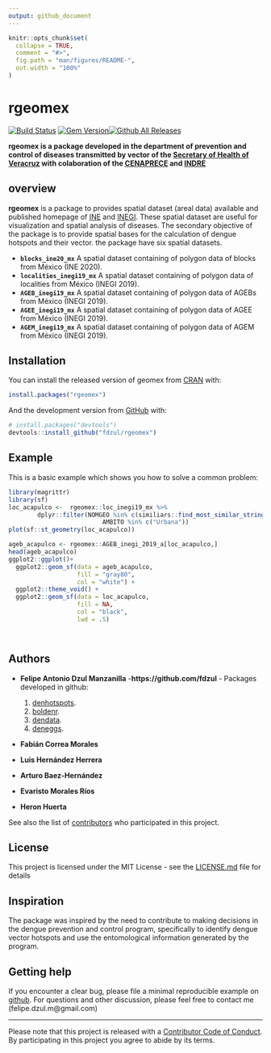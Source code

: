```yaml
---
output: github_document
---
```


<!-- README.md is generated from README.Rmd. Please edit that file -->

```r
knitr::opts_chunk$set(
  collapse = TRUE,
  comment = "#>",
  fig.path = "man/figures/README-",
  out.width = "100%"
)
```

# **rgeomex**

[![Build Status](https://travis-ci.org/pages-themes/cayman.svg?branch=master)](https://travis-ci.org/pages-themes/cayman) [![Gem Version](https://badge.fury.io/rb/jekyll-theme-cayman.svg)](https://badge.fury.io/rb/jekyll-theme-cayman)[![Github All Releases](https://img.shields.io/github/downloads/fdzul/geomex/total.svg)]()

**rgeomex is a package developed in the department of prevention and control of diseases transmitted by vector of the [Secretary of Health of Veracruz](https://www.ssaver.gob.mx/) with colaboration of the [CENAPRECE](https://www.gob.mx/salud/cenaprece) and [INDRE](https://www.gob.mx/salud/acciones-y-programas/instituto-de-diagnostico-y-referencia-epidemiologicos-mision-vision-y-politica-de-calidad-181639?state=published)** 

## **overview**

**rgeomex** is a package to provides spatial dataset (areal data) available and published homepage of [INE](https://pautas.ine.mx/transparencia/mapas/) and [INEGI](https://www.inegi.org.mx/temas/mg). These spatial dataset are useful for visualization and spatial analysis of diseases. The secondary objective of the package is to provide spatial bases for the calculation of dengue hotspots and their vector. the package have six spatial datasets.

  - **`blocks_ine20_mx`** A spatial dataset containing of polygon data of blocks from México (INE 2020).
  - **`localities_inegi19_mx`** A spatial dataset containing of polygon data of localities from México (INEGI 2019).
  - **`AGEB_inegi19_mx`** A spatial dataset containing of polygon data of AGEBs from México (INEGI 2019).
  - **`AGEE_inegi19_mx`** A spatial dataset containing of polygon data of AGEE from México (INEGI 2019).
  - **`AGEM_inegi19_mx`** A spatial dataset containing of polygon data of AGEM from México (INEGI 2019).



## Installation

You can install the released version of geomex from [CRAN](https://CRAN.R-project.org) with:

``` r
install.packages("rgeomex")
```

And the development version from [GitHub](https://github.com/) with:

``` r
# install.packages("devtools")
devtools::install_github("fdzul/rgeomex")
```
## Example

This is a basic example which shows you how to solve a common problem:

```r
library(magrittr)
library(sf)
loc_acapulco <-  rgeomex::loc_inegi19_mx %>%
        dplyr::filter(NOMGEO %in% c(similiars::find_most_similar_string("Acapulco de Juarez", unique(NOMGEO))) &
                          AMBITO %in% c("Urbana"))
plot(sf::st_geometry(loc_acapulco))

ageb_acapulco <- rgeomex::AGEB_inegi_2019_a[loc_acapulco,]
head(ageb_acapulco)
ggplot2::ggplot()+
  ggplot2::geom_sf(data = ageb_acapulco,
                   fill = "gray80",
                   col = "white") +
  ggplot2::theme_void() +
  ggplot2::geom_sf(data = loc_acapulco,
                   fill = NA,
                   col = "black",
                   lwd = .5)




```

## Authors

* **Felipe Antonio Dzul Manzanilla** -**https://github.com/fdzul** - Packages developed in github:

  1) [denhotspots](https://github.com/fdzul/denhotspots). 
  2) [boldenr](https://github.com/fdzul/boldenr). 
  3) [dendata](https://github.com/fdzul/dendata).
  4) [deneggs](https://github.com/fdzul/deneggs).

* **Fabián Correa Morales**
* **Luis Hernández Herrera**
* **Arturo Baez-Hernández**
* **Evaristo Morales Ríos**
* **Heron Huerta**



See also the list of [contributors](https://github.com/fdzul/geomex/contributors) who participated in this project.

## License

This project is licensed under the MIT License - see the [LICENSE.md](LICENSE.md) file for details


## Inspiration

The package was inspired by the need to contribute to making decisions in the dengue prevention and control program, specifically to identify dengue vector hotspots and use the entomological information generated by the program.

## Getting help

If you encounter a clear bug, please file a minimal reproducible example
on [github](https://github.com/fdzul/rgeomex/issues). For questions
and other discussion, please feel free to contact me (felipe.dzul.m@gmail.com)

-----

Please note that this project is released with a [Contributor Code of
Conduct](https://dplyr.tidyverse.org/CODE_OF_CONDUCT). By participating
in this project you agree to abide by its terms.
